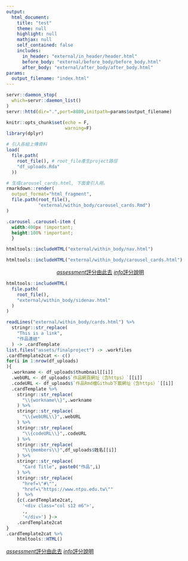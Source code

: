 ```yaml
---
output: 
  html_document:
    title: "test"
    theme: null
    highlight: null
    mathjax: null
    self_contained: false
    includes:
      in_header: "external/in_header/header.html"
      before_body: "external/before_body/before_body.html"
      after_body: "external/after_body/after_body.html"
params:
  output_filename: "index.html"
---
```

```r
servr::daemon_stop(
  which=servr::daemon_list()
)
servr::httd(dir=".",port=8800,initpath=params$output_filename)
```

```r
knitr::opts_chunk$set(echo = F,
                      warning=F)
library(dplyr)

# 引入各組上傳資料
load(
  file.path(
    root_file(), # root_file產生project路徑
    "df_uploads.Rda"
  ))

# 生成carousel_cards.html, 下面會引入用。
rmarkdown::render(
  output_format="html_fragment",
  file.path(root_file(),
            "external/within_body/carousel_cards.Rmd")
)

```

```css
.carousel .carousel-item {
  width:400px !important;
  height:100% !important;
  }
```


<!--nav bar-->
```r
htmltools::includeHTML("external/within_body/nav.html")
```


<!--以下中大螢幕才會顯示-->
<div class="container-fluid hide-on-small-and-down">

<!-- Carousel cards BEGINNING-->
```r
htmltools::includeHTML("external/within_body/carousel_cards.html")
```
<!-- Carousel cards END-->

<!--評分button/說明button BEGIN-->
<div class="row" style="text-align: center;">
<a href="https://forms.gle/Pm4v2rimPe9tqf8CA" target="_blank" class="waves-effect waves-light btn"><i class="material-icons right">assessment</i>評分由此去</a>
<a href="#" data-target="slide-out" class="sidenav-trigger waves-effect waves-light btn"><i class="material-icons right">info</i>評分說明</a>
</div>
<!--評分button/說明button END-->



</div>
<!--中大螢幕顯示 END-->

<!--sidenav內容  BEGIN-->
```r
htmltools::includeHTML(
  file.path(
    root_file(),
    "external/within_body/sidenav.html"
  )
)
```
<!--sidenav內容  END-->

<!--以下小螢幕才會顯示-->
<div class="container show-on-small hide-on-med-and-up">
<div class="row">
<!-- Page Content goes here -->
```r
readLines("external/within_body/cards.html") %>%
  stringr::str_replace(
    "This is a link",
    "作品連結"
  ) -> .cardTemplate
list.files("assets/finalproject") -> .workfiles
.cardTemplate2cat <- c()
for(i in 1:nrow(df_uploads)
){
  .workname <- df_uploads$thumbnail[[i]]
  .webURL <- df_uploads$`作品網頁網址（含https）`[[i]]
  .codeURL <- df_uploads$`作品Rmd檔Github下載網址（含https）`[[i]]
  .cardTemplate %>%
    stringr::str_replace(
      "\\{workname\\}",.workname
    ) %>% 
    stringr::str_replace(
      "\\{webURL\\}",.webURL
    ) %>% 
    stringr::str_replace(
      "\\{codeURL\\}",.codeURL
    ) %>% 
    stringr::str_replace(
      "\\{members\\}",df_uploads$姓名[[i]]
    ) %>% 
    stringr::str_replace(
      "Card Title", paste0("作品",i)
    ) %>%
    stringr::str_replace(
      "href=\"#\"",
      "href=\"https://www.ntpu.edu.tw\""
    )  %>%
    {c(.cardTemplate2cat,
      '<div class="col s12 m6">',
      .,
      '</div>') }->
    .cardTemplate2cat
}
.cardTemplate2cat %>%
    htmltools::HTML()  
```



<!--評分button/說明button BEGIN-->
<div class="fixed-action-btn">
<a href="https://forms.gle/Pm4v2rimPe9tqf8CA" target="_blank"  class="waves-effect waves-light btn"><i class="material-icons right">assessment</i>評分由此去</a>
<a href="#" data-target="slide-out" class="sidenav-trigger waves-effect waves-light btn"><i class="material-icons right">info</i>評分說明</a>
</div>
<!--評分button/說明button END-->

</div>
<!--小螢幕顯示 END-->




